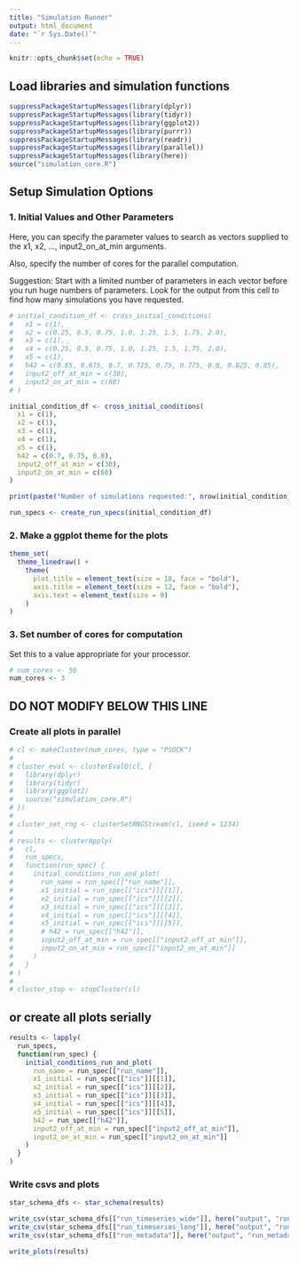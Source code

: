 ```yaml
---
title: "Simulation Runner"
output: html_document
date: "`r Sys.Date()`"
---
```


```r
knitr::opts_chunk$set(echo = TRUE)
```

## Load libraries and simulation functions

```r
suppressPackageStartupMessages(library(dplyr))
suppressPackageStartupMessages(library(tidyr))
suppressPackageStartupMessages(library(ggplot2))
suppressPackageStartupMessages(library(purrr))
suppressPackageStartupMessages(library(readr))
suppressPackageStartupMessages(library(parallel))
suppressPackageStartupMessages(library(here))
source("simulation_core.R")
```

## Setup Simulation Options

### 1. Initial Values and Other Parameters

Here, you can specify the parameter values to search as vectors supplied to the x1, x2, ..., input2_on_at_min arguments.

Also, specify the number of cores for the parallel computation.

Suggestion: Start with a limited number of parameters in each vector before you run huge numbers of parameters. Look for the output from this cell to find how many simulations you have requested.

```r
# initial_condition_df <- cross_initial_conditions(
#   x1 = c(1),
#   x2 = c(0.25, 0.5, 0.75, 1.0, 1.25, 1.5, 1.75, 2.0),
#   x3 = c(1),
#   x4 = c(0.25, 0.5, 0.75, 1.0, 1.25, 1.5, 1.75, 2.0),
#   x5 = c(1),
#   h42 = c(0.65, 0.675, 0.7, 0.725, 0.75, 0.775, 0.8, 0.825, 0.85),
#   input2_off_at_min = c(30),
#   input2_on_at_min = c(60)
# )

initial_condition_df <- cross_initial_conditions(
  x1 = c(1),
  x2 = c(1),
  x3 = c(1),
  x4 = c(1),
  x5 = c(1),
  h42 = c(0.7, 0.75, 0.8),
  input2_off_at_min = c(30),
  input2_on_at_min = c(60)
)

print(paste("Number of simulations requested:", nrow(initial_condition_df), sep = " "))

run_specs <- create_run_specs(initial_condition_df)
```

### 2. Make a ggplot theme for the plots

```r
theme_set(
  theme_linedraw() +
    theme(
      plot.title = element_text(size = 18, face = "bold"),
      axis.title = element_text(size = 12, face = "bold"),
      axis.text = element_text(size = 9)
    )
)
```

### 3. Set number of cores for computation

Set this to a value appropriate for your processor.

```r
# num_cores <- 56
num_cores <- 3
```

## DO NOT MODIFY BELOW THIS LINE

### Create all plots in parallel

```r
# cl <- makeCluster(num_cores, type = "PSOCK")
# 
# cluster_eval <- clusterEvalQ(cl, {
#   library(dplyr)
#   library(tidyr)
#   library(ggplot2)
#   source("simulation_core.R")
# })
# 
# cluster_set_rng <- clusterSetRNGStream(cl, iseed = 1234)
# 
# results <- clusterApply(
#   cl,
#   run_specs,
#   function(run_spec) {
#     initial_conditions_run_and_plot(
#       run_name = run_spec[["run_name"]],
#       x1_initial = run_spec[["ics"]][[1]],
#       x2_initial = run_spec[["ics"]][[2]],
#       x3_initial = run_spec[["ics"]][[3]],
#       x4_initial = run_spec[["ics"]][[4]],
#       x5_initial = run_spec[["ics"]][[5]],
#       # h42 = run_spec[["h42"]],
#       input2_off_at_min = run_spec[["input2_off_at_min"]],
#       input2_on_at_min = run_spec[["input2_on_at_min"]]
#     )
#   }
# )  
# 
# cluster_stop <- stopCluster(cl)
```

## or create all plots serially

```r
results <- lapply(
  run_specs,
  function(run_spec) {
    initial_conditions_run_and_plot(
      run_name = run_spec[["run_name"]],
      x1_initial = run_spec[["ics"]][[1]],
      x2_initial = run_spec[["ics"]][[2]],
      x3_initial = run_spec[["ics"]][[3]],
      x4_initial = run_spec[["ics"]][[4]],
      x5_initial = run_spec[["ics"]][[5]],
      h42 = run_spec[["h42"]],
      input2_off_at_min = run_spec[["input2_off_at_min"]],
      input2_on_at_min = run_spec[["input2_on_at_min"]]
    )
  }
)
```

### Write csvs and plots

```r
star_schema_dfs <- star_schema(results)

write_csv(star_schema_dfs[["run_timeseries_wide"]], here("output", "run_timeseries_wide.csv"), col_names = TRUE, na = "")
write_csv(star_schema_dfs[["run_timeseries_long"]], here("output", "run_timeseries_long.csv"), col_names = TRUE, na = "")
write_csv(star_schema_dfs[["run_metadata"]], here("output", "run_metadata.csv"), col_names = TRUE, na = "")

write_plots(results)
```
